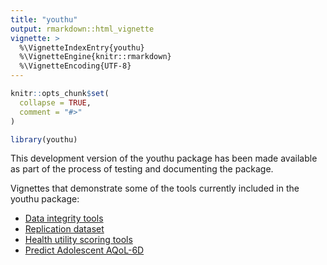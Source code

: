 ```yaml
---
title: "youthu"
output: rmarkdown::html_vignette
vignette: >
  %\VignetteIndexEntry{youthu}
  %\VignetteEngine{knitr::rmarkdown}
  %\VignetteEncoding{UTF-8}
---
```


```r
knitr::opts_chunk$set(
  collapse = TRUE,
  comment = "#>"
)
```

```r
library(youthu)
```
This development version of the youthu package has been made available as part of the process of testing and documenting the package. 

Vignettes that demonstrate some of the tools currently included in the youthu package:

- [Data integrity tools](TA_Tools_Data_Integrity.html)
- [Replication dataset](TA_Tools_Replication_DS.html)
- [Health utility scoring tools](TA_Tools_Scoring.html)
- [Predict Adolescent AQoL-6D](TA_Tools_Prediction_With_Mdls.html)
